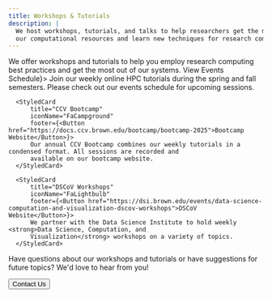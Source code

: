 ```yaml
---
title: Workshops & Tutorials
description: |
  We host workshops, tutorials, and talks to help researchers get the most out of 
  our computational resources and learn new techniques for research computing.
---
```



<ContentSection title="Workshops & Tutorials">
We offer workshops and tutorials to help you employ research computing best practices and get the most out of our systems.
  <CardGroup>
      <StyledCard
          title="High Performance Computing Tutorials"
          iconName="FaChalkboard"
          footer={<Button href="https://events.brown.edu/ccv/all">View Events Schedule</Button>}>
          Join our weekly online HPC tutorials during the spring and fall semesters. Please check out our events 
          schedule for upcoming sessions.
      </StyledCard>

      <StyledCard
          title="CCV Bootcamp"
          iconName="FaCampground"
          footer={<Button href="https://docs.ccv.brown.edu/bootcamp/bootcamp-2025">Bootcamp Website</Button>}>
          Our annual CCV Bootcamp combines our weekly tutorials in a condensed format. All sessions are recorded and 
          available on our bootcamp website.
      </StyledCard>

      <StyledCard
          title="DSCoV Workshops"
          iconName="FaLightbulb"
          footer={<Button href="https://dsi.brown.edu/events/data-science-computation-and-visualization-dscov-workshops">DSCoV Website</Button>}>
          We partner with the Data Science Institute to hold weekly <strong>Data Science, Computation, and 
          Visualization</strong> workshops on a variety of topics.
      </StyledCard>
  </CardGroup>
</ContentSection>

<ContentSection title="Contact Us">
  Have questions about our workshops and tutorials or have suggestions for future topics? We'd love to hear from you!

  <Button href="/about/help#contact-us" external={false}>Contact Us</Button>
</ContentSection>
